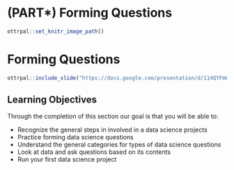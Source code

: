 # (PART\*) Forming Questions {-}

```r
ottrpal::set_knitr_image_path()
```

# **Forming Questions**

```r
ottrpal::include_slide("https://docs.google.com/presentation/d/114QYFmKuJ2M5E3tlBw8Gwu2xI09tb8gnrKrNkMY9CG4/edit#slide=id.g145cde68be4_0_10")
```

## Learning Objectives

Through the completion of this section our goal is that you will be able to:

- Recognize the general steps in involved in a data science projects
- Practice forming data science questions
- Understand the general categories for types of data science questions
- Look at data and ask questions based on its contents
- Run your first data science project
